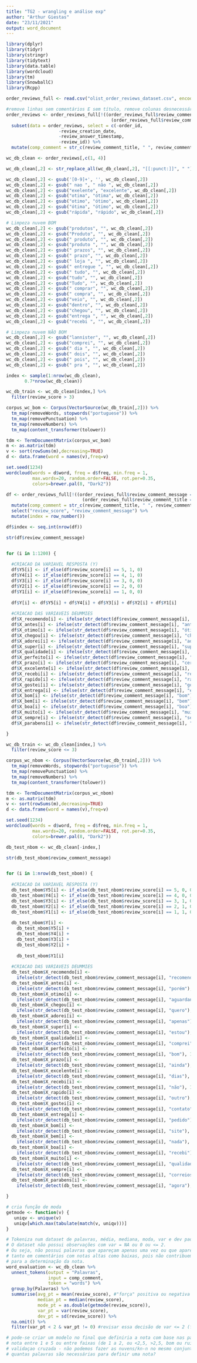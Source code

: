 ---
title: "TG2 - wrangling e análise exp"
author: "Arthur Giestas"
date: "23/11/2021"
output: word_document
---

```{r bibliotecas, warning=FALSE}
library(dplyr)
library(tidyr)
library(stringr)
library(tidytext)
library(data.table)
library(wordcloud)
library(tm)
library(SnowballC)
library(Rcpp)
```

```{r exportação ds}
order_reviews_full <- read.csv("olist_order_reviews_dataset.csv", encoding = "UTF-8")
```

```{r wrangling}
#remove linhas sem comentários E sem título, remove colunas desnecessárias, acrescenta coluna com título concatenado ao texto do comentário
order_reviews <- order_reviews_full[!((order_reviews_full$review_comment_message == "") &
                                        (order_reviews_full$review_comment_title == "")),] %>%
  subset(data = order_reviews, select = c(-order_id,
                    -review_creation_date,
                    -review_answer_timestamp,
                    -review_id)) %>%
  mutate(comp_comment = str_c(review_comment_title, " ", review_comment_message))
```

```{r limpeza de palavras}
wc_db_clean <- order_reviews[,c(1, 4)]

wc_db_clean[,2] <- str_replace_all(wc_db_clean[,2], "[[:punct:]]", " ")

wc_db_clean[,2] <- gsub('[0-9]+', '', wc_db_clean[,2])
wc_db_clean[,2] <- gsub(" nao ", " não ", wc_db_clean[,2])
wc_db_clean[,2] <- gsub("exelente", "excelente", wc_db_clean[,2])
wc_db_clean[,2] <- gsub("otima", "ótima", wc_db_clean[,2])
wc_db_clean[,2] <- gsub("otimo", "ótimo", wc_db_clean[,2])
wc_db_clean[,2] <- gsub("ótima", "ótimo", wc_db_clean[,2])
wc_db_clean[,2] <- gsub("rápida", "rápido", wc_db_clean[,2])

# Limpeza nuvem BOM
wc_db_clean[,2] <- gsub("produtos", "", wc_db_clean[,2])
wc_db_clean[,2] <- gsub("Produto", "", wc_db_clean[,2])
wc_db_clean[,2] <- gsub(" produto", "", wc_db_clean[,2])
wc_db_clean[,2] <- gsub("produto ", "", wc_db_clean[,2])
wc_db_clean[,2] <- gsub(" prazos", "", wc_db_clean[,2])
wc_db_clean[,2] <- gsub(" prazo", "", wc_db_clean[,2])
wc_db_clean[,2] <- gsub(" loja ", "", wc_db_clean[,2])
wc_db_clean[,2] <- gsub(" entregue ", "", wc_db_clean[,2])
wc_db_clean[,2] <- gsub(" tudo", "", wc_db_clean[,2])
wc_db_clean[,2] <- gsub("tudo", "", wc_db_clean[,2])
wc_db_clean[,2] <- gsub("Tudo", "", wc_db_clean[,2])
wc_db_clean[,2] <- gsub(" comprar", "", wc_db_clean[,2])
wc_db_clean[,2] <- gsub(" compra", "", wc_db_clean[,2])
wc_db_clean[,2] <- gsub("veio", "", wc_db_clean[,2])
wc_db_clean[,2] <- gsub("dentro", "", wc_db_clean[,2])
wc_db_clean[,2] <- gsub("chegou", "", wc_db_clean[,2])
wc_db_clean[,2] <- gsub("entrega ", "", wc_db_clean[,2])
wc_db_clean[,2] <- gsub("recebi ", "", wc_db_clean[,2])

# Limpeza nuvem NÃO BOM
wc_db_clean[,2] <- gsub("lannister", "", wc_db_clean[,2])
wc_db_clean[,2] <- gsub("comprei", "", wc_db_clean[,2])
wc_db_clean[,2] <- gsub(" dia ", "", wc_db_clean[,2])
wc_db_clean[,2] <- gsub(" dois", "", wc_db_clean[,2])
wc_db_clean[,2] <- gsub(" pois", "", wc_db_clean[,2])
wc_db_clean[,2] <- gsub(" pra ", "", wc_db_clean[,2])
```


```{r criação index 70/30}
index <- sample(1:nrow(wc_db_clean),
       0.7*nrow(wc_db_clean))
```


```{r wordcloud BOM}
wc_db_train <- wc_db_clean[index,] %>%
  filter(review_score > 3)

corpus_wc_bom <- Corpus(VectorSource(wc_db_train[,2])) %>%
  tm_map(removeWords, stopwords("portuguese")) %>%
  tm_map(removePunctuation) %>%
  tm_map(removeNumbers) %>%
  tm_map(content_transformer(tolower))

tdm <- TermDocumentMatrix(corpus_wc_bom)
m <- as.matrix(tdm)
v <- sort(rowSums(m),decreasing=TRUE)
d <- data.frame(word = names(v),freq=v)

set.seed(1234)
wordcloud(words = d$word, freq = d$freq, min.freq = 1,
          max.words=20, random.order=FALSE, rot.per=0.35, 
          colors=brewer.pal(8, "Dark2"))
```

```{r dummy variables BOM}
df <- order_reviews_full[!((order_reviews_full$review_comment_message == "") & 
                             (order_reviews_full$review_comment_title == "")),] %>%
  mutate(comp_comment = str_c(review_comment_title, " ", review_comment_message))%>%
  select("review_score", "review_comment_message") %>%
  mutate(index = row_number())

df$index <- seq.int(nrow(df))

str(df$review_comment_message)


for (i in 1:1200) {
  
  #CRIACAO DA VARIAVEL RESPOSTA (Y)
  df$Y5[i] <- if_else(df$review_score[i] == 5, 1, 0)
  df$Y4[i] <- if_else(df$review_score[i] == 4, 1, 0)
  df$Y3[i] <- if_else(df$review_score[i] == 3, 0, 0)
  df$Y2[i] <- if_else(df$review_score[i] == 2, 0, 0)
  df$Y1[i] <- if_else(df$review_score[i] == 1, 0, 0)
  
  df$Y[i] <- df$Y5[i] + df$Y4[i] + df$Y3[i] + df$Y2[i] + df$Y1[i]
  
  #CRIACAO DAS VARIAVEIS DEUMMIES
  df$X_recomendo[i] <- ifelse(str_detect(df$review_comment_message[i], "recomendo"), 1, 0)
  df$X_antes[i] <- ifelse(str_detect(df$review_comment_message[i], "antes"), 1, 0)
  df$X_otimo[i] <- ifelse(str_detect(df$review_comment_message[i], "ótimo"), 1, 0)
  df$X_chegou[i] <- ifelse(str_detect(df$review_comment_message[i], "chegou"), 1, 0)
  df$X_adorei[i] <- ifelse(str_detect(df$review_comment_message[i], "adorei"), 1, 0)
  df$X_super[i] <- ifelse(str_detect(df$review_comment_message[i], "super"), 1, 0)
  df$X_qualidade[i] <- ifelse(str_detect(df$review_comment_message[i], "qualidade"), 1, 0)
  df$X_perfeito[i] <- ifelse(str_detect(df$review_comment_message[i], "perfeito"), 1, 0)
  df$X_prazo[i] <- ifelse(str_detect(df$review_comment_message[i], "certo"), 1, 0)
  df$X_excelente[i] <- ifelse(str_detect(df$review_comment_message[i], "excelente"), 1, 0)
  df$X_recebi[i] <- ifelse(str_detect(df$review_comment_message[i], "recebi"), 1, 0)
  df$X_rapido[i] <- ifelse(str_detect(df$review_comment_message[i], "rápido"), 1, 0)
  df$X_gostei[i] <- ifelse(str_detect(df$review_comment_message[i], "gostei"), 1, 0)
  df$X_entrega[i] <- ifelse(str_detect(df$review_comment_message[i], "entrega"), 1, 0)
  df$X_bom[i] <- ifelse(str_detect(df$review_comment_message[i], "bom"), 1, 0)
  df$X_bem[i] <- ifelse(str_detect(df$review_comment_message[i], "bem"), 1, 0)
  df$X_boa[i] <- ifelse(str_detect(df$review_comment_message[i], "boa"), 1, 0)
  df$X_muito[i] <- ifelse(str_detect(df$review_comment_message[i], "muito"), 1, 0)
  df$X_sempre[i] <- ifelse(str_detect(df$review_comment_message[i], "sempre"), 1, 0)
  df$X_parabens[i] <- ifelse(str_detect(df$review_comment_message[i], "parabéns"), 1, 0)

}
```

```{r wordcloud NAO BOM}
wc_db_train <- wc_db_clean[index,] %>%
  filter(review_score <= 3)

corpus_wc_nbom <- Corpus(VectorSource(wc_db_train[,2])) %>%
  tm_map(removeWords, stopwords("portuguese")) %>%
  tm_map(removePunctuation) %>%
  tm_map(removeNumbers) %>%
  tm_map(content_transformer(tolower))

tdm <- TermDocumentMatrix(corpus_wc_nbom)
m <- as.matrix(tdm)
v <- sort(rowSums(m),decreasing=TRUE)
d <- data.frame(word = names(v),freq=v)

set.seed(1234)
wordcloud(words = d$word, freq = d$freq, min.freq = 1,
          max.words=20, random.order=FALSE, rot.per=0.35, 
          colors=brewer.pal(8, "Dark2"))
```

```{r dummy variables NAO BOM}
db_test_nbom <- wc_db_clean[-index,]

str(db_test_nbom$review_comment_message)


for (i in 1:nrow(db_test_nbom)) {
  
  #CRIACAO DA VARIAVEL RESPOSTA (Y)
  db_test_nbom$Y5[i] <- if_else(db_test_nbom$review_score[i] == 5, 0, 0)
  db_test_nbom$Y4[i] <- if_else(db_test_nbom$review_score[i] == 4, 0, 0)
  db_test_nbom$Y3[i] <- if_else(db_test_nbom$review_score[i] == 3, 1, 0)
  db_test_nbom$Y2[i] <- if_else(db_test_nbom$review_score[i] == 2, 1, 0)
  db_test_nbom$Y1[i] <- if_else(db_test_nbom$review_score[i] == 1, 1, 0)
  
  db_test_nbom$Y[i] <- 
    db_test_nbom$Y5[i] +
    db_test_nbom$Y4[i] +
    db_test_nbom$Y3[i] +
    db_test_nbom$Y2[i] + 
    
    db_test_nbom$Y1[i]
  
  #CRIACAO DAS VARIAVEIS DEUMMIES
  db_test_nbom$X_recomendo[i] <-
    ifelse(str_detect(db_test_nbom$review_comment_message[i], "recomendo"), 1, 0)
  db_test_nbom$X_antes[i] <-
    ifelse(str_detect(db_test_nbom$review_comment_message[i], "porém"), 1, 0)
  db_test_nbom$X_otimo[i] <-
    ifelse(str_detect(db_test_nbom$review_comment_message[i], "aguardando"), 1, 0)
  db_test_nbom$X_chegou[i] <-
    ifelse(str_detect(db_test_nbom$review_comment_message[i], "quero"), 1, 0)
  db_test_nbom$X_adorei[i] <-
    ifelse(str_detect(db_test_nbom$review_comment_message[i], "apenas"), 1, 0)
  db_test_nbom$X_super[i] <-
    ifelse(str_detect(db_test_nbom$review_comment_message[i], "estou"), 1, 0)
  db_test_nbom$X_qualidade[i] <-
    ifelse(str_detect(db_test_nbom$review_comment_message[i], "comprei"), 1, 0)
  db_test_nbom$X_perfeito[i] <-
    ifelse(str_detect(db_test_nbom$review_comment_message[i], "bom"), 1, 0)
  db_test_nbom$X_prazo[i] <-
    ifelse(str_detect(db_test_nbom$review_comment_message[i], "ainda"), 1, 0)
  db_test_nbom$X_excelente[i] <-
    ifelse(str_detect(db_test_nbom$review_comment_message[i], "dias"), 1, 0)
  db_test_nbom$X_recebi[i] <-
    ifelse(str_detect(db_test_nbom$review_comment_message[i], "não"), 1, 0)
  db_test_nbom$X_rapido[i] <-
    ifelse(str_detect(db_test_nbom$review_comment_message[i], "outro"), 1, 0)
  db_test_nbom$X_gostei[i] <-
    ifelse(str_detect(db_test_nbom$review_comment_message[i], "contato"), 1, 0)
  db_test_nbom$X_entrega[i] <-
    ifelse(str_detect(db_test_nbom$review_comment_message[i], "pedido"), 1, 0)
  db_test_nbom$X_bom[i] <-
    ifelse(str_detect(db_test_nbom$review_comment_message[i], "site"), 1, 0)
  db_test_nbom$X_bem[i] <-
    ifelse(str_detect(db_test_nbom$review_comment_message[i], "nada"), 1, 0)
  db_test_nbom$X_boa[i] <-
    ifelse(str_detect(db_test_nbom$review_comment_message[i], "recebi"), 1, 0)
  db_test_nbom$X_muito[i] <-
    ifelse(str_detect(db_test_nbom$review_comment_message[i], "qualidade"), 1, 0)
  db_test_nbom$X_sempre[i] <-
    ifelse(str_detect(db_test_nbom$review_comment_message[i], "correios"), 1, 0)
  db_test_nbom$X_parabens[i] <-
    ifelse(str_detect(db_test_nbom$review_comment_message[i], "agora"), 1, 0)

}
```

```{r estimativa de pontuacao por palavra}
# cria função de moda
getmode <- function(v) {
   uniqv <- unique(v)
   uniqv[which.max(tabulate(match(v, uniqv)))]
}

# Tokeniza num dataset de palavras, média, mediana, moda, var e dev pad.
# O dataset não possui observações com var = NA ou 0 ou <= 2.
# Ou seja, não possui palavras que apareçam apenas uma vez ou que apareçam
# tanto em comentários com notas altas como baixas, pois não contribuem
# para a determinação da nota.
word_evaluation <- wc_db_clean %>%
  unnest_tokens(output = "Palavras",
                input = comp_comment,
                token = "words") %>%
  group_by(Palavras) %>%
  summarise(avg_pt = mean(review_score), #"força" positiva ou negativa da palavra - fazer um diag. de dispersão kn-n, agrupar as palavras
            median_pt = median(review_score),
            mode_pt = as.double(getmode(review_score)),
            var_pt = var(review_score),
            dev_pt = sd(review_score)) %>%
  na.omit() %>%
  filter(var_pt < 2 & var_pt != 0) #revisar essa decisão de var <= 2 (foi arbitrário)

# pode-se criar um modelo no final que definiria a nota com base nas palavras
# nota entre 1 e 5 ou entre faixas (de 1 a 2, ou <2,5, >2,5, bom ou ruim) - transformar em classificação
# validaçao cruzada - não podemos fazer as nuvens/kn-n no mesmo conjunto que vamos rodar os testes
# quantas palavras são necessárias para definir uma nota? 
 
```


